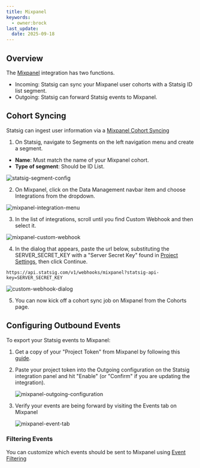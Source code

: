 ```yaml
---
title: Mixpanel
keywords:
  - owner:brock
last_update:
  date: 2025-09-18
---
```


## Overview

The [Mixpanel](https://mixpanel.com/) integration has two functions.

- Incoming: Statsig can sync your Mixpanel user cohorts with a Statsig ID list segment.
- Outgoing: Statsig can forward Statsig events to Mixpanel.

## Cohort Syncing

Statsig can ingest user information via a [Mixpanel Cohort Syncing](https://developer.mixpanel.com/docs/cohort-webhooks)

1. On Statsig, navigate to Segments on the left navigation menu and create a segment.

- **Name**: Must match the name of your Mixpanel cohort.
- **Type of segment**: Should be ID List.

<Frame>
  <img src="https://user-images.githubusercontent.com/95646168/195177166-07b0f568-836c-4ae8-ba93-e4f1da64bd39.png" alt="statsig-segment-config" />
</Frame>

2. On Mixpanel, click on the Data Management navbar item and choose Integrations from
   the dropdown.

<Frame>
  <img src="https://user-images.githubusercontent.com/95646168/195173611-170f02df-543f-4198-8589-7db313f4dd9f.png" alt="mixpanel-integration-menu" />
</Frame>

3. In the list of integrations, scroll until you find Custom Webhook and then
   select it.

<Frame>
  <img src="https://user-images.githubusercontent.com/95646168/195173845-73ac1d5b-94b4-4daf-bf36-102eabd5d1fe.png" alt="mixpanel-custom-webhook" />
</Frame>

4. In the dialog that appears, paste the url below, substituting the
   SERVER_SECRET_KEY with a "Server Secret Key" found in [Project Settings](https://console.statsig.com/api_keys), then click Continue.

```
https://api.statsig.com/v1/webhooks/mixpanel?statsig-api-key=SERVER_SECRET_KEY
```

<Frame>
  <img src="https://user-images.githubusercontent.com/95646168/195174446-d3e8078c-ebaf-4ed4-bb5b-f8195694bade.png" alt="custom-webhook-dialog" />
</Frame>

5. You can now kick off a cohort sync job on Mixpanel from the Cohorts page.

## Configuring Outbound Events

To export your Statsig events to Mixpanel:

1. Get a copy of your "Project Token" from Mixpanel by following this [guide](https://help.mixpanel.com/hc/en-us/articles/115004502806-Find-Project-Token-).

2. Paste your project token into the Outgoing configuration on the Statsig integration panel and hit "Enable" (or "Confirm" if you are updating the integration).

   <Frame>
     <img src="https://user-images.githubusercontent.com/95646168/195172632-e14fe03f-377f-435f-92ca-60fe20da4746.png" alt="mixpanel-outgoing-configuration" />
   </Frame>

3. Verify your events are being forward by visiting the Events tab on Mixpanel

   <Frame>
     <img src="https://user-images.githubusercontent.com/95646168/195172678-8ff14bfe-6400-4660-b1dd-fef1780ddcd5.png" alt="mixpanel-event-tab" />
   </Frame>

### Filtering Events

You can customize which events should be sent to Mixpanel using [Event Filtering](/integrations/event_filtering#outgoing-event-filtering)
